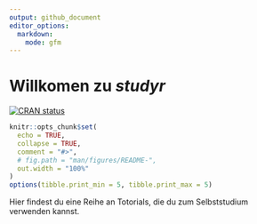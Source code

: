 ```yaml
---
output: github_document
editor_options:
  markdown:
    mode: gfm
---
```


# Willkomen zu *studyr*

<!-- badges: start -->
[![CRAN status](https://www.r-pkg.org/badges/version/studyr)](https://cran.r-project.org/package=studyr)

<!-- badges: end -->

```r
knitr::opts_chunk$set(
  echo = TRUE,
  collapse = TRUE,
  comment = "#>",
  # fig.path = "man/figures/README-",
  out.width = "100%"
)
options(tibble.print_min = 5, tibble.print_max = 5)
```



Hier findest du eine Reihe an Totorials, die du zum Selbststudium verwenden kannst.


